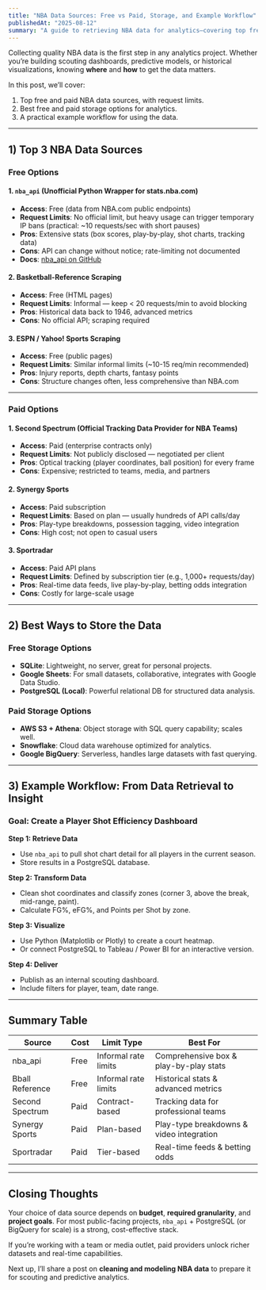 ```yaml
---
title: "NBA Data Sources: Free vs Paid, Storage, and Example Workflow"
publishedAt: "2025-08-12"
summary: "A guide to retrieving NBA data for analytics—covering top free and paid sources, API limits, best storage solutions, and example workflows."
---
```


Collecting quality NBA data is the first step in any analytics project. Whether you’re building scouting dashboards, predictive models, or historical visualizations, knowing **where** and **how** to get the data matters.

In this post, we’ll cover:
1. Top free and paid NBA data sources, with request limits.
2. Best free and paid storage options for analytics.
3. A practical example workflow for using the data.

---

## 1) Top 3 NBA Data Sources

### **Free Options**
#### 1. `nba_api` (Unofficial Python Wrapper for stats.nba.com)
- **Access**: Free (data from NBA.com public endpoints)
- **Request Limits**: No official limit, but heavy usage can trigger temporary IP bans (practical: ~10 requests/sec with short pauses)
- **Pros**: Extensive stats (box scores, play-by-play, shot charts, tracking data)
- **Cons**: API can change without notice; rate-limiting not documented
- **Docs**: [nba_api on GitHub](https://github.com/swar/nba_api)

#### 2. Basketball-Reference Scraping
- **Access**: Free (HTML pages)
- **Request Limits**: Informal — keep < 20 requests/min to avoid blocking
- **Pros**: Historical data back to 1946, advanced metrics
- **Cons**: No official API; scraping required

#### 3. ESPN / Yahoo! Sports Scraping
- **Access**: Free (public pages)
- **Request Limits**: Similar informal limits (~10-15 req/min recommended)
- **Pros**: Injury reports, depth charts, fantasy points
- **Cons**: Structure changes often, less comprehensive than NBA.com

---

### **Paid Options**
#### 1. Second Spectrum (Official Tracking Data Provider for NBA Teams)
- **Access**: Paid (enterprise contracts only)
- **Request Limits**: Not publicly disclosed — negotiated per client
- **Pros**: Optical tracking (player coordinates, ball position) for every frame
- **Cons**: Expensive; restricted to teams, media, and partners

#### 2. Synergy Sports
- **Access**: Paid subscription
- **Request Limits**: Based on plan — usually hundreds of API calls/day
- **Pros**: Play-type breakdowns, possession tagging, video integration
- **Cons**: High cost; not open to casual users

#### 3. Sportradar
- **Access**: Paid API plans
- **Request Limits**: Defined by subscription tier (e.g., 1,000+ requests/day)
- **Pros**: Real-time data feeds, live play-by-play, betting odds integration
- **Cons**: Costly for large-scale usage

---

## 2) Best Ways to Store the Data

### **Free Storage Options**
- **SQLite**: Lightweight, no server, great for personal projects.
- **Google Sheets**: For small datasets, collaborative, integrates with Google Data Studio.
- **PostgreSQL (Local)**: Powerful relational DB for structured data analysis.

### **Paid Storage Options**
- **AWS S3 + Athena**: Object storage with SQL query capability; scales well.
- **Snowflake**: Cloud data warehouse optimized for analytics.
- **Google BigQuery**: Serverless, handles large datasets with fast querying.

---

## 3) Example Workflow: From Data Retrieval to Insight

### **Goal**: Create a Player Shot Efficiency Dashboard

**Step 1: Retrieve Data**
- Use `nba_api` to pull shot chart detail for all players in the current season.
- Store results in a PostgreSQL database.

**Step 2: Transform Data**
- Clean shot coordinates and classify zones (corner 3, above the break, mid-range, paint).
- Calculate FG%, eFG%, and Points per Shot by zone.

**Step 3: Visualize**
- Use Python (Matplotlib or Plotly) to create a court heatmap.
- Or connect PostgreSQL to Tableau / Power BI for an interactive version.

**Step 4: Deliver**
- Publish as an internal scouting dashboard.
- Include filters for player, team, date range.

---

## Summary Table

| Source           | Cost     | Limit Type           | Best For                                    |
|------------------|----------|----------------------|---------------------------------------------|
| nba_api          | Free     | Informal rate limits | Comprehensive box & play-by-play stats      |
| Bball Reference  | Free     | Informal rate limits | Historical stats & advanced metrics         |
| Second Spectrum  | Paid     | Contract-based       | Tracking data for professional teams        |
| Synergy Sports   | Paid     | Plan-based           | Play-type breakdowns & video integration    |
| Sportradar       | Paid     | Tier-based           | Real-time feeds & betting odds              |

---

## Closing Thoughts

Your choice of data source depends on **budget**, **required granularity**, and **project goals**. For most public-facing projects, `nba_api` + PostgreSQL (or BigQuery for scale) is a strong, cost-effective stack.

If you’re working with a team or media outlet, paid providers unlock richer datasets and real-time capabilities.

Next up, I’ll share a post on **cleaning and modeling NBA data** to prepare it for scouting and predictive analytics.
